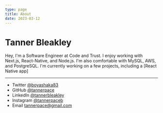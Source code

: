 ```yaml
---
type: page
title: About
date: 2023-03-12
---
```


# Tanner Bleakley

Hey, I'm a Software Engineer at Code and Trust. I enjoy working with Next.js, React-Native, and Node.js. I'm also comfortable with MySQL, AWS, and PostgreSQL. I'm currently working on a few projects, including a [React Native app]

---

- Twitter [@boyashaka83](https://twitter.com/boyashaka83)
- GitHub [@tannerpace](https://github.com/tannerpace)
- LinkedIn [@tannerbleakley](https://linkedin.com/in/tannerbleakley)
- Instagram [@tannerpaceb](https://instagram.com/tannerpaceb)
- Email tannerpace@gmail.com
